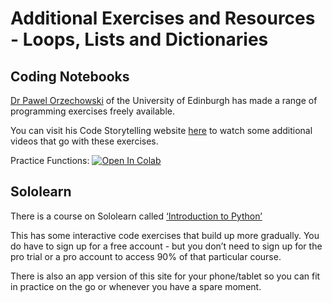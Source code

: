 # Additional Exercises and Resources - Loops, Lists and Dictionaries

## Coding Notebooks

[Dr Pawel Orzechowski](https://github.com/drpawelo) of the University of Edinburgh has made a range of programming exercises freely available.

You can visit his Code Storytelling website [here](http://www.codestorytelling.com/) to watch some additional videos that go with these exercises.

Practice Functions: <a target="_blank" href="https://colab.research.google.com/github/drpawelo/python-storytelling/blob/main/B04%2BB05%20Badge%20-%20Functions%20are%20your%20superpowers%20v1.5.ipynb ">
  <img src="https://colab.research.google.com/assets/colab-badge.svg" alt="Open In Colab"/>
</a>

## Sololearn

There is a course on Sololearn called ['Introduction to Python'](https://www.sololearn.com/en/learn/courses/python-introduction)

This has some interactive code exercises that build up more gradually.
You do have to sign up for a free account - but you don't need to sign up for the pro trial or a pro account to access 90% of that particular course.

There is also an app version of this site for your phone/tablet so you can fit in practice on the go or whenever you have a spare moment.
